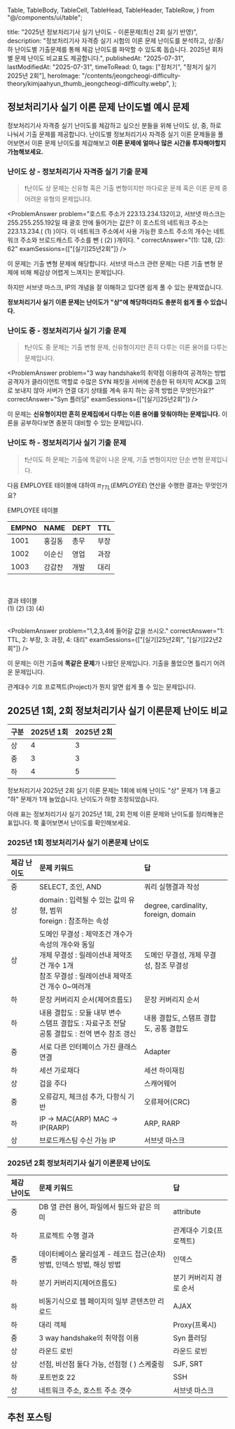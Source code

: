   Table,
  TableBody,
  TableCell,
  TableHead,
  TableHeader,
  TableRow,
} from "@/components/ui/table";

  title: "2025년 정보처리기사 실기 난이도 - 이론문제(최신 2회 실기 반영)",
  description:
    "정보처리기사 자격증 실기 시험의 이론 문제 난이도를 분석하고, 상/중/하 난이도별 기출문제를 통해 체감 난이도를 파악할 수 있도록 돕습니다. 2025년 회차별 문제 난이도 비교표도 제공합니다.",
  publishedAt: "2025-07-31",
  lastModifiedAt: "2025-07-31",
  timeToRead: 0,
  tags: ["정처기", "정처기 실기 2025년 2회"],
  heroImage:
    "/contents/jeongcheogi-difficulty-theory/kimjaahyun_thumb_jeongcheogi-difficulty.webp",
};

## 정보처리기사 실기 이론 문제 난이도별 예시 문제

정보처리기사 자격증 실기 난이도를 체감하고 싶으신 분들을 위해 난이도 상, 중, 하로 나눠서 기출 문제를 제공합니다.
난이도별 정보처리기사 자격증 실기 이론 문제들을 풀어보면서 이론 문제 난이도를 체감해보고 **이론 문제에 얼마나 많은 시간을 투자해야할지 가늠해보세요.**

### 난이도 상 - 정보처리기사 자격증 실기 기출 문제

> ❗️난이도 상 문제는 신유형 혹은 기출 변형이지만 까다로운 문제 혹은 이론 문제 중 어려운 유형의 문제입니다.

<ProblemAnswer
  problem="호스트 주소가 223.13.234.132이고, 서브넷 마스크는 255.255.255.192일 때 괄호 안에 들어가는 값은?
  이 호스트의 네트워크 주소는 223.13.234.( (1) )이다.
  이 네트워크 주소에서 사용 가능한 호스트 주소의 개수는 네트워크 주소와 브로드캐스트 주소를 뺀 ( (2) )개이다.
  "
  correctAnswer="(1): 128, (2): 62"
  examSessions={["[실기]25년2회"]}
/>

이 문제는 기출 변형 문제에 해당합니다. 서브넷 마스크 관련 문제는 다른 기출 변형 문제에 비해 체감상 어렵게 느껴지는 문제입니다.

하지만 서브넷 마스크, IP의 개념을 잘 이해하고 있다면 쉽게 풀 수 있는 문제였습니다.

**정보처리기사 실기 이론 문제는 난이도가 "상"에 해당하더라도 충분히 쉽게 풀 수 있습니다.**

<TooltipLink
  href="/ko/blog/subnet-mask-for-exam"
  text="서브넷 마스크, 서브네팅 관련 포스팅"
/>

### 난이도 중 - 정보처리기사 실기 기출 문제

> ❗️난이도 중 문제는 기출 변형 문제, 신유형이지만 흔히 다루는 이론 용어를 다루는 문제입니다.

<ProblemAnswer
  problem="3 way handshake의 취약점 이용하여 공격하는 방법
  공격자가 클라이언트 역할로 수많은 SYN 패킷을 서버에 전송한 뒤 마지막 ACK를 고의로 보내지 않아 서버가 연결 대기 상태를 계속 유지 하는 공격 방법은 무엇인가요?"
  correctAnswer="Syn 플러딩"
  examSessions={["[실기]25년2회"]}
/>

이 문제는 **신유형이지만 흔히 문제집에서 다루는 이론 용어를 맞춰야하는 문제입니다.** 이론을 공부하다보면 충분히 대비할 수 있는 문제입니다.

<TooltipLink
  href="/ko/blog/dos-attack"
  text="Syn 플러딩 관련 포스팅(DOS 공격)"
/>

### 난이도 하 - 정보처리기사 실기 기출 문제

> ❗️난이도 하 문제는 기출에 똑같이 나온 문제, 기출 변형이지만 단순 변형 문제입니다.

다음 EMPLOYEE 테이블에 대하여 $\pi_{TTL}(EMPLOYEE)$ 연산을 수행한 결과는 무엇인가요?

EMPLOYEE 테이블

| EMPNO | NAME   | DEPT | TTL  |
| :---- | :----- | :--- | :--- |
| 1001  | 홍길동 | 총무 | 부장 |
| 1002  | 이순신 | 영업 | 과장 |
| 1003  | 강감찬 | 개발 | 대리 |

<br />
<br />
결과 테이블

<div style={{ display: "flex", justifyContent: "center" }}>
  <Table style={{ width: "50px", textAlign: "center" }}>
    <TableHeader>
      <TableRow>
        <TableHead className="text-center">(1)</TableHead>
      </TableRow>
    </TableHeader>
    <TableBody>
      <TableRow>
        <TableCell className="text-center">(2)</TableCell>
      </TableRow>
      <TableRow>
        <TableCell className="text-center">(3)</TableCell>
      </TableRow>
      <TableRow>
        <TableCell className="text-center">(4)</TableCell>
      </TableRow>
    </TableBody>
  </Table>
</div>

<ProblemAnswer
  problem="1,2,3,4에 들어갈 값을 쓰시오."
  correctAnswer="1: TTL, 2: 부장, 3: 과장, 4: 대리"
  examSessions={["[실기]25년2회", "[실기]22년2회"]}
/>

이 문제는 이전 기출에 **똑같은 문제**가 나왔던 문제입니다. 기출을 풀었으면 틀리기 어려운 문제입니다.

관계대수 기호 프로젝트(Project)가 뭔지 알면 쉽게 풀 수 있는 문제입니다.

<TooltipLink
  href="/ko/blog/relational-algebra-for-exam"
  text="관계대수 관련 포스팅"
/>

## 2025년 1회, 2회 정보처리기사 실기 이론문제 난이도 비교

| 구분                                       | 2025년 1회 | 2025년 2회 |
| :----------------------------------------- | :--------- | :--------- |
| <span className="text-red-500">상</span>   | 4          | 3          |
| <span className="text-green-800">중</span> | 3          | 3          |
| <span className="text-blue-500">하</span>  | 4          | 5          |

정보처리기사 2025년 2회 실기 이론 문제는 1회에 비해 난이도 <span className="text-red-500">"상"</span> 문제가 1개 줄고 <span className="text-blue-500">"하"</span> 문제가 1개 늘었습니다. 난이도가 하향 조정되었습니다.

아래 표는 정보처리기사 실기 2025년 1회, 2회 전체 이론 문제와 난이도를 정리해놓은 표입니다. 쭉 훑어보면서 난이도를 확인해보세요.

### 2025년 1회 정보처리기사 실기 이론문제 난이도

| 체감 난이도                                | 문제 키워드                                                                                                                                             | 답                                      |
| :----------------------------------------- | :------------------------------------------------------------------------------------------------------------------------------------------------------ | :-------------------------------------- |
| <span className="text-green-800">중</span> | SELECT, 조인, AND                                                                                                                                       | 쿼리 실행결과 작성                      |
| <span className="text-red-500">상</span>   | domain : 입력될 수 있는 값의 유형, 범위<br />foreign : 참조하는 속성                                                                                    | degree, cardinality, foreign, domain    |
| <span className="text-red-500">상</span>   | 도메인 무결성 : 제약조건 개수가 속성의 개수와 동일<br />개체 무결성 : 릴레이션내 제약조건 개수 1개<br />참조 무결성 : 릴레이션내 제약조건 개수 0~여러개 | 도메인 무결성, 개체 무결성, 참조 무결성 |
| <span className="text-blue-500">하</span>  | 문장 커버리지 순서(제어흐름도)                                                                                                                          | 문장 커버리지 순서                      |
| <span className="text-blue-500">하</span>  | 내용 결합도 : 모듈 내부 변수<br />스탬프 결합도 : 자료구조 전달<br />공통 결합도 : 전역 변수 참조 갱신                                                  | 내용 결합도, 스탬프 결합도, 공통 결합도 |
| <span className="text-green-800">중</span> | 서로 다른 인터페이스 가진 클래스 연결                                                                                                                   | Adapter                                 |
| <span className="text-blue-500">하</span>  | 세션 가로채다                                                                                                                                           | 세션 하이재킹                           |
| <span className="text-red-500">상</span>   | 겁을 주다                                                                                                                                               | 스캐어웨어                              |
| <span className="text-green-800">중</span> | 오류감지, 체크섬 추가, 다항식 기반                                                                                                                      | 오류제어(CRC)                           |
| <span className="text-blue-500">하</span>  | IP -> MAC(ARP) MAC -> IP(RARP)                                                                                                                          | ARP, RARP                               |
| <span className="text-red-500">상</span>   | 브로드캐스팅 수신 가능 IP                                                                                                                               | 서브넷 마스크                           |

<ImageWithCaption
  src="/contents/jeongcheogi-difficulty-theory/kimjaahyun_thumb_jeongcheogi-difficulty.webp"
  alt="2025년 정보처리기사 실기 이론문제 난이도"
  caption="2025년 정보처리기사 실기 이론문제 난이도"
  width={1000}
  height={1000}
  maxWidth={450}
/>

### 2025년 2회 정보처리기사 실기 이론문제 난이도

| 체감 난이도                                | 문제 키워드                                                           | 답                      |
| :----------------------------------------- | :-------------------------------------------------------------------- | :---------------------- |
| <span className="text-green-800">중</span> | DB 열 관련 용어, 파일에서 필드와 같은 의미                            | attribute               |
| <span className="text-blue-500">하</span>  | 프로젝트 수행 결과                                                    | 관계대수 기호(프로젝트) |
| <span className="text-green-800">중</span> | 데이터베이스 물리설계 - 레코드 접근(순차)방법, 인덱스 방법, 해싱 방법 | 인덱스                  |
| <span className="text-blue-500">하</span>  | 분기 커버리지(제어흐름도)                                             | 분기 커버리지 경로 순서 |
| <span className="text-blue-500">하</span>  | 비동기식으로 웹 페이지의 일부 콘텐츠만 리로드                         | AJAX                    |
| <span className="text-blue-500">하</span>  | 대리 객체                                                             | Proxy(프록시)           |
| <span className="text-green-800">중</span> | 3 way handshake의 취약점 이용                                         | Syn 플러딩              |
| <span className="text-red-500">상</span>   | 라운드 로빈                                                           | 라운드 로빈             |
| <span className="text-red-500">상</span>   | 선점, 비선점 둘다 가능, 선점형 ( ) 스케줄링                           | SJF, SRT                |
| <span className="text-blue-500">하</span>  | 포트번호 22                                                           | SSH                     |
| <span className="text-red-500">상</span>   | 네트워크 주소, 호스트 주소 갯수                                       | 서브넷 마스크           |

## 추천 포스팅

<TooltipLink
  href="/ko/blog/jeongcheogi-practical-exam-review-2025-2"
  text="2025년 2회 정처기 실기 후기"
/>
<br />
<TooltipLink href="/ko/blog/jeongcheogi-pass-rate" text="정보처리기사 합격률" />
<br />
<TooltipLink
  href="/ko/blog/jeongcheogi-practical-theory-summary-pdf"
  text="정보처리기사 요약 PDF(2025년 2회)"
/>
